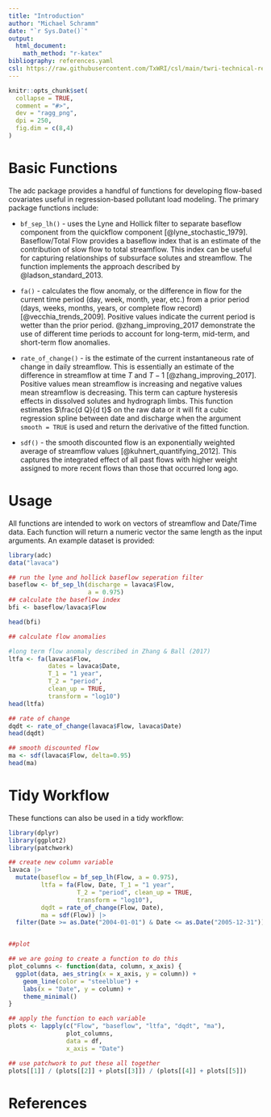```yaml
---
title: "Introduction"
author: "Michael Schramm"
date: "`r Sys.Date()`"
output:
  html_document:
    math_method: "r-katex"
bibliography: references.yaml
csl: https://raw.githubusercontent.com/TxWRI/csl/main/twri-technical-report.csl
---
```


```r
knitr::opts_chunk$set(
  collapse = TRUE,
  comment = "#>",
  dev = "ragg_png",
  dpi = 250,
  fig.dim = c(8,4)
)
```

# Basic Functions

The adc package provides a handful of functions for developing
flow-based covariates useful in regression-based pollutant load
modeling. The primary package functions include:

-   `bf_sep_lh()` - uses the Lyne and Hollick filter to separate
    baseflow component from the quickflow component
    [@lyne_stochastic_1979]. Baseflow/Total Flow provides a baseflow
    index that is an estimate of the contribution of slow flow to total
    streamflow. This index can be useful for capturing relationships of
    subsurface solutes and streamflow. The function implements the
    approach described by @ladson_standard_2013.

-   `fa()` - calculates the flow anomaly, or the difference in flow for
    the current time period (day, week, month, year, etc.) from a prior
    period (days, weeks, months, years, or complete flow record)
    [@vecchia_trends_2009]. Positive values indicate the current period
    is wetter than the prior period. @zhang_improving_2017 demonstrate the use
    of different time periods to account for long-term, mid-term, and short-term
    flow anomalies.

-   `rate_of_change()` - is the estimate of the current instantaneous
    rate of change in daily streamflow. This is essentially an estimate
    of the difference in streamflow at time $T$ and $T-1$ 
    [@zhang_improving_2017]. Positive values mean streamflow is increasing and 
    negative values mean streamflow is decreasing. This term can capture 
    hysteresis effects in dissolved solutes and hydrograph limbs. This function 
    estimates $\frac{d Q}{d t}$ on the raw data or it will fit a cubic 
    regression spline between date and discharge when the argument 
    `smooth = TRUE` is used and return the derivative of the fitted function.

-   `sdf()` - the smooth discounted flow is an exponentially weighted
    average of streamflow values [@kuhnert_quantifying_2012]. This
    captures the integrated effect of all past flows with higher weight
    assigned to more recent flows than those that occurred long ago.

# Usage
All functions are intended to work on vectors of streamflow and
Date/Time data. Each function will return a numeric vector the same
length as the input arguments. An example dataset is provided:

```r
library(adc)
data("lavaca")

## run the lyne and hollick baseflow seperation filter
baseflow <- bf_sep_lh(discharge = lavaca$Flow,
                      a = 0.975)
## calculate the baseflow index
bfi <- baseflow/lavaca$Flow

head(bfi)

## calculate flow anomalies

#long term flow anomaly described in Zhang & Ball (2017)
ltfa <- fa(lavaca$Flow,
           dates = lavaca$Date,
           T_1 = "1 year",
           T_2 = "period",
           clean_up = TRUE,
           transform = "log10")
head(ltfa)

## rate of change
dqdt <- rate_of_change(lavaca$Flow, lavaca$Date)
head(dqdt)

## smooth discounted flow
ma <- sdf(lavaca$Flow, delta=0.95)
head(ma)

```


# Tidy Workflow

These functions can also be used in a tidy workflow:

```r
library(dplyr)
library(ggplot2)
library(patchwork)

## create new column variable
lavaca |> 
  mutate(baseflow = bf_sep_lh(Flow, a = 0.975),
         ltfa = fa(Flow, Date, T_1 = "1 year",
                   T_2 = "period", clean_up = TRUE,
                   transform = "log10"),
         dqdt = rate_of_change(Flow, Date),
         ma = sdf(Flow)) |> 
  filter(Date >= as.Date("2004-01-01") & Date <= as.Date("2005-12-31"))-> df


##plot

## we are going to create a function to do this
plot_columns <- function(data, column, x_axis) {
  ggplot(data, aes_string(x = x_axis, y = column)) +
    geom_line(color = "steelblue") +
    labs(x = "Date", y = column) +
    theme_minimal()
}

## apply the function to each variable
plots <- lapply(c("Flow", "baseflow", "ltfa", "dqdt", "ma"),
                plot_columns,
                data = df,
                x_axis = "Date")

## use patchwork to put these all together
plots[[1]] / (plots[[2]] + plots[[3]]) / (plots[[4]] + plots[[5]])
```

# References
